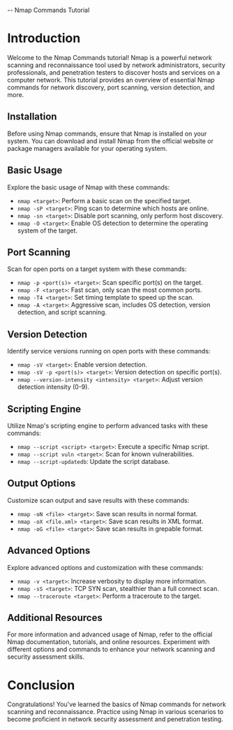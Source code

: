 -- Nmap Commands Tutorial

# Introduction
Welcome to the Nmap Commands tutorial! Nmap is a powerful network scanning and reconnaissance tool used by network administrators, security professionals, and penetration testers to discover hosts and services on a computer network. This tutorial provides an overview of essential Nmap commands for network discovery, port scanning, version detection, and more.

## Installation
Before using Nmap commands, ensure that Nmap is installed on your system. You can download and install Nmap from the official website or package managers available for your operating system.

## Basic Usage
Explore the basic usage of Nmap with these commands:

- `nmap <target>`: Perform a basic scan on the specified target.
- `nmap -sP <target>`: Ping scan to determine which hosts are online.
- `nmap -sn <target>`: Disable port scanning, only perform host discovery.
- `nmap -O <target>`: Enable OS detection to determine the operating system of the target.

## Port Scanning
Scan for open ports on a target system with these commands:

- `nmap -p <port(s)> <target>`: Scan specific port(s) on the target.
- `nmap -F <target>`: Fast scan, only scan the most common ports.
- `nmap -T4 <target>`: Set timing template to speed up the scan.
- `nmap -A <target>`: Aggressive scan, includes OS detection, version detection, and script scanning.

## Version Detection
Identify service versions running on open ports with these commands:

- `nmap -sV <target>`: Enable version detection.
- `nmap -sV -p <port(s)> <target>`: Version detection on specific port(s).
- `nmap --version-intensity <intensity> <target>`: Adjust version detection intensity (0-9).

## Scripting Engine
Utilize Nmap's scripting engine to perform advanced tasks with these commands:

- `nmap --script <script> <target>`: Execute a specific Nmap script.
- `nmap --script vuln <target>`: Scan for known vulnerabilities.
- `nmap --script-updatedb`: Update the script database.

## Output Options
Customize scan output and save results with these commands:

- `nmap -oN <file> <target>`: Save scan results in normal format.
- `nmap -oX <file.xml> <target>`: Save scan results in XML format.
- `nmap -oG <file> <target>`: Save scan results in grepable format.

## Advanced Options
Explore advanced options and customization with these commands:

- `nmap -v <target>`: Increase verbosity to display more information.
- `nmap -sS <target>`: TCP SYN scan, stealthier than a full connect scan.
- `nmap --traceroute <target>`: Perform a traceroute to the target.

## Additional Resources
For more information and advanced usage of Nmap, refer to the official Nmap documentation, tutorials, and online resources. Experiment with different options and commands to enhance your network scanning and security assessment skills.

# Conclusion
Congratulations! You've learned the basics of Nmap commands for network scanning and reconnaissance. Practice using Nmap in various scenarios to become proficient in network security assessment and penetration testing.
